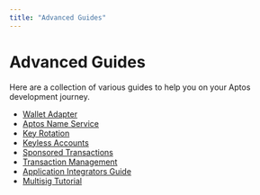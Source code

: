 ```yaml
---
title: "Advanced Guides"
---
```


# Advanced Guides

Here are a collection of various guides to help you on your Aptos development
journey.

* [Wallet Adapter](../../sdks/wallet-adapter.mdx)
* [Aptos Name Service](../../advanced-guides/integrate-with-aptos/aptos-name-service.mdx)
* [Key Rotation](../../advanced-guides/integrate-with-aptos/key-rotation.mdx)
* [Keyless Accounts](../../advanced-guides/integrate-with-aptos/keyless-accounts.mdx)
* [Sponsored Transactions](../../advanced-guides/integrate-with-aptos/sponsored-transactions.mdx)
* [Transaction Management](../../advanced-guides/integrate-with-aptos/transaction-management.mdx)
* [Application Integrators Guide](../../advanced-guides/integrate-with-aptos/system-integrators-guide.mdx)
* [Multisig Tutorial](../../advanced-guides/integrate-with-aptos/multisig-managed-fungible-asset.mdx)
